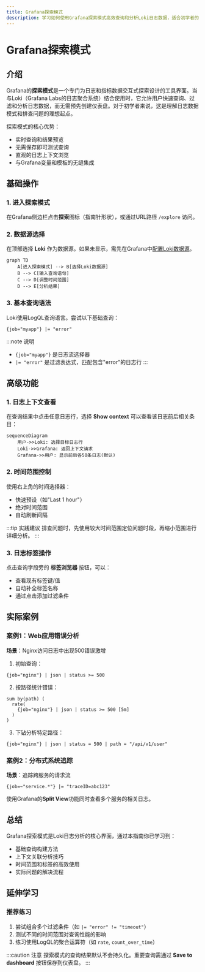 ```yaml
---
title: Grafana探索模式
description: 学习如何使用Grafana探索模式高效查询和分析Loki日志数据，适合初学者的完整指南。
---
```


# Grafana探索模式

## 介绍

Grafana的**探索模式**是一个专门为日志和指标数据交互式探索设计的工具界面。当与Loki（Grafana Labs的日志聚合系统）结合使用时，它允许用户快速查询、过滤和分析日志数据，而无需预先创建仪表盘。对于初学者来说，这是理解日志数据模式和排查问题的理想起点。

探索模式的核心优势：
- 实时查询和结果预览
- 无需保存即可测试查询
- 直观的日志上下文浏览
- 与Grafana变量和模板的无缝集成

## 基础操作

### 1. 进入探索模式
在Grafana侧边栏点击**探索**图标（指南针形状），或通过URL路径 `/explore` 访问。

### 2. 数据源选择
在顶部选择 **Loki** 作为数据源。如果未显示，需先在Grafana中[配置Loki数据源](https://grafana.com/docs/grafana/latest/datasources/loki/)。

```mermaid
graph TD
    A[进入探索模式] --> B[选择Loki数据源]
    B --> C[输入查询语句]
    C --> D[调整时间范围]
    D --> E[分析结果]
```

### 3. 基本查询语法
Loki使用LogQL查询语言。尝试以下基础查询：

```logql
{job="myapp"} |= "error"
```

:::note 说明
- `{job="myapp"}` 是日志流选择器
- `|= "error"` 是过滤表达式，匹配包含"error"的日志行
:::

## 高级功能

### 1. 日志上下文查看
在查询结果中点击任意日志行，选择 **Show context** 可以查看该日志前后相关条目：

```mermaid
sequenceDiagram
    用户->>Loki: 选择目标日志行
    Loki->>Grafana: 返回上下文请求
    Grafana->>用户: 显示前后各50条日志(默认)
```

### 2. 时间范围控制
使用右上角的时间选择器：
- 快速预设（如"Last 1 hour"）
- 绝对时间范围
- 自动刷新间隔

:::tip 实践建议
排查问题时，先使用较大时间范围定位问题时段，再缩小范围进行详细分析。
:::

### 3. 日志标签操作
点击查询字段旁的 **标签浏览器** 按钮，可以：
- 查看现有标签键/值
- 自动补全标签名称
- 通过点击添加过滤条件

## 实际案例

### 案例1：Web应用错误分析
**场景**：Nginx访问日志中出现500错误激增

1. 初始查询：
```logql
{job="nginx"} | json | status >= 500
```

2. 按路径统计错误：
```logql
sum by(path) (
  rate(
    {job="nginx"} | json | status >= 500 [5m]
  )
)
```

3. 下钻分析特定路径：
```logql
{job="nginx"} | json | status = 500 | path = "/api/v1/user"
```

### 案例2：分布式系统追踪
**场景**：追踪跨服务的请求流

```logql
{job=~"service.*"} |= "traceID=abc123"
```

使用Grafana的**Split View**功能同时查看多个服务的相关日志。

## 总结

Grafana探索模式是Loki日志分析的核心界面，通过本指南你已学习到：
- 基础查询构建方法
- 上下文关联分析技巧
- 时间范围和标签的高效使用
- 实际问题的解决流程

## 延伸学习

### 推荐练习
1. 尝试组合多个过滤条件（如 `|= "error" != "timeout"`）
2. 测试不同的时间范围对查询性能的影响
3. 练习使用LogQL的聚合运算符（如 `rate`, `count_over_time`）

:::caution 注意
探索模式的查询结果默认不会持久化。重要查询需通过 **Save to dashboard** 按钮保存到仪表盘。
:::